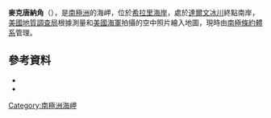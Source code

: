 {{coord|79|52|S|160|20|E|source:GNIS|display=title}}

'''麥克唐納角'''（{{lang-en|MacDonald Point}}），是[[南極洲|南極洲]]的海岬，位於[[希拉里海岸|希拉里海岸]]，處於[[達爾文冰川|達爾文冰川]]終點南岸，[[美國地質調查局|美國地質調查局]]根據測量和[[美國海軍|美國海軍]]拍攝的空中照片繪入地圖，現時由[[南極條約體系|南極條約體系]]管理。

==參考資料==
*{{cite gnis | type = antarid | id = 9205| name = MacDonald Point | accessdate = 2013-07-15}}
*{{usgs-gazetteer|id=9205}}

{{Antarctica-geo-stub}}
[[Category:南極洲海岬|Category:南極洲海岬]]